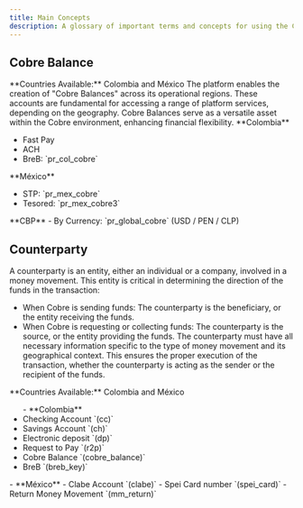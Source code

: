 ```yaml
---
title: Main Concepts
description: A glossary of important terms and concepts for using the Cobre platform
---
```


## Cobre Balance
<Info>
**Countries Available:** Colombia and México
</Info>
The platform enables the creation of "Cobre Balances" across its operational regions. These accounts are fundamental for accessing a range of platform services, depending on the geography. Cobre Balances serve as a versatile asset within the Cobre environment, enhancing financial flexibility.
<Accordion title="Types" defaultOpen>
**Colombia**
<ul>
<li>Fast Pay</li>
<li>ACH</li>
<li>BreB: `pr_col_cobre`</li>
</ul>
**México**
<ul>
<li>STP: `pr_mex_cobre`</li>
<li>Tesored: `pr_mex_cobre3`</li>
</ul>
**CBP**
- By Currency: `pr_global_cobre` (USD / PEN / CLP)
</Accordion>

## Counterparty
A counterparty is an entity, either an individual or a company, involved in a money movement. This entity is critical in determining the direction of the funds in the transaction: 
- When Cobre is sending funds: The counterparty is the beneficiary, or the entity receiving the funds. 
- When Cobre is requesting or collecting funds: The counterparty is the source, or the entity providing the funds. The counterparty must have all necessary information specific to the type of money movement and its geographical context. This ensures the proper execution of the transaction, whether the counterparty is acting as the sender or the recipient of the funds.
<Info>
**Countries Available:** Colombia and México
</Info>
<Accordion title="Types" defaultOpen>
<ul>
- **Colombia**
<li>Checking Account `(cc)`</li>
<li>Savings Account `(ch)`</li>
<li>Electronic deposit `(dp)`</li>
<li>Request to Pay `(r2p)`</li>
<li>Cobre Balance `(cobre_balance)`</li>
<li>BreB `(breb_key)`</li>
</ul>
- **México**
    - Clabe Account `(clabe)`
    - Spei Card number `(spei_card)`
    - Return Money Movement `(mm_return)`
</Accordion>